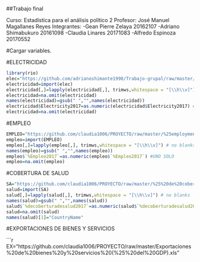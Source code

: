##Trabajo final

Curso: Estadística para el análisis político 2
Profesor: José Manuel Magallanes Reyes
Integrantes:
  -Gean Pierre Zelaya     20162107
  -Adriano Shimabukuro    20161098
  -Claudia Linares        20171083
  -Alfredo Espinoza       20170552

#Cargar variables.

#ELECTRICIDAD

```r
library(rio)
elec="https://github.com/adrianoshimante1998/Trabajo-grupal/raw/master/API_EG.ELC.ACCS.ZS_DS2_en_excel_v2_422316.xls"
electricidad=import(elec)
electricidad[,]=lapply(electricidad[,], trimws,whitespace = "[\\h\\v]") # no blanks
electricidad=na.omit(electricidad)
names(electricidad)=gsub(" ","",names(electricidad)) 
electricidad$Electricity2017=as.numeric(electricidad$Electricity2017) #UNO SOLO 
electricidad=na.omit(electricidad) 
```

#EMPLEO

```r
EMPLEO="https://github.com/claudia1006/PROYECTO/raw/master/%25employment.xls"
empleo=import(EMPLEO)
empleo[,]=lapply(empleo[,], trimws,whitespace = "[\\h\\v]") # no blanks
names(empleo)=gsub(" ","",names(empleo)) 
empleo$`%Empleo2017`=as.numeric(empleo$`%Empleo2017`) #UNO SOLO 
empleo=na.omit(empleo) 

```

#COBERTURA DE SALUD 

```r
SA="https://github.com/claudia1006/PROYECTO/raw/master/%25%20de%20cobertura%20de%20salud..xlsx"
salud=import(SA)
salud[,]=lapply(salud[,], trimws,whitespace = "[\\h\\v]") # no blanks
names(salud)=gsub(" ","",names(salud)) 
salud$`%decoberturadesalud2017`=as.numeric(salud$`%decoberturadesalud2017`) #UNO SOLO 
salud=na.omit(salud) 
names(salud)[1]="CountryName"
```

#EXPORTACIONES DE BIENES Y SERVICIOS 

```r
EX="https://github.com/claudia1006/PROYECTO/raw/master/Exportaciones%20de%20bienes%20y%20servicios%20(%25%20del%20GDP).xls"

